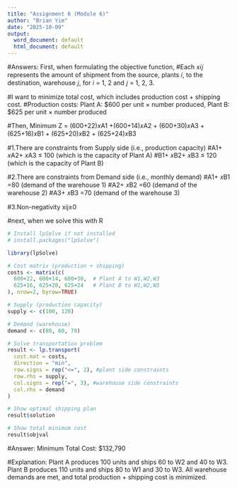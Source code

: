 ---
title: "Assignment 6 (Module 6)"
author: "Brian Yim"
date: "2025-10-09"
output:
  word_document: default
  html_document: default
---




#Answers: First, when formulating the objective function,
#Each 𝑥𝑖𝑗 represents the amount of shipment from the source, plants 𝑖, to the destination, warehouse 𝑗, for 𝑖 = 1, 2 and 𝑗 = 1, 2, 3.

#I want to minimize total cost, which includes production cost + shipping cost.
#Production costs: Plant A: $600 per unit × number produced, Plant B: $625 per unit × number produced

#Then, Minimum Z = (600+22)𝑥A1 +(600+14)𝑥A2 + (600+30)𝑥A3 +(625+16)𝑥B1 + (625+20)𝑥B2 + (625+24)𝑥B3

#1.There are constraints from Supply side (i.e., production capacity)
#A1+ 𝑥A2+ 𝑥A3 ≤ 100 (which is the capacity of Plant A)
#B1+ 𝑥B2+ 𝑥B3 ≤ 120 (which is the capacity of Plant B)

#2.There are constraints from Demand side (i.e., monthly demand)
#A1+ 𝑥B1 =80 (demand of the warehouse 1)
#A2+ 𝑥B2 =60 (demand of the warehouse 2)
#A3+ 𝑥B3 =70 (demand of the warehouse 3)

#3.Non-negativity xij≥0

#next, when we solve this with R

```{r}
# Install lpSolve if not installed
# install.packages("lpSolve")

library(lpSolve)

# Cost matrix (production + shipping)
costs <- matrix(c(
  600+22, 600+14, 600+30,  # Plant A to W1,W2,W3
  625+16, 625+20, 625+24   # Plant B to W1,W2,W3
), nrow=2, byrow=TRUE)

# Supply (production capacity)
supply <- c(100, 120)

# Demand (warehouse)
demand <- c(80, 60, 70)

# Solve transportation problem
result <- lp.transport(
  cost.mat = costs,
  direction = "min",
  row.signs = rep("<=", 2), #plant side constraints
  row.rhs = supply,
  col.signs = rep("=", 3), #warehouse side constraints
  col.rhs = demand
)
```


```{r}
# Show optimal shipping plan
result$solution
```

```{r}

# Show total minimum cost
result$objval
```
#Answer: Minimum Total Cost: $132,790

#Explanation: Plant A produces 100 units and ships 60 to W2 and 40 to W3. Plant B produces 110 units and ships 80 to W1 and 30 to W3. All warehouse demands are met, and total production + shipping cost is minimized.
